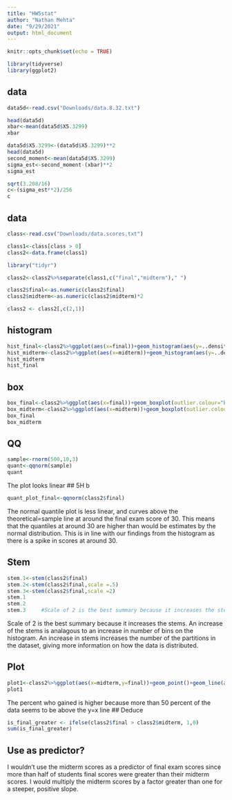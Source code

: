 ```yaml
---
title: "HW5stat"
author: "Nathan Mehta"
date: "9/29/2021"
output: html_document
---
```


```r
knitr::opts_chunk$set(echo = TRUE)
```


```r
library(tidyverse)
library(ggplot2)
```
## data
```r
data5d<-read.csv("Downloads/data.8.32.txt")
```

```r
head(data5d)
xbar<-mean(data5d$X5.3299)
xbar
```
```r
data5d$X5.3299<-(data5d$X5.3299)**2
head(data5d)
second_moment<-mean(data5d$X5.3299)
sigma_est<-second_moment-(xbar)**2
sigma_est

```
```r
sqrt(3.208/16)
c<-(sigma_est**2)/256
c
```





## data
```r
class<-read.csv("Downloads/data.scores.txt")
```


```r
class1<-class[class > 0]
class2<-data.frame(class1)
```
```r
library("tidyr")
```
```r
class2<-class2%>%separate(class1,c("final","midterm")," ")
```
```r
class2$final<-as.numeric(class2$final)
class2$midterm<-as.numeric(class2$midterm)*2
```
```r
class2 <- class2[,c(2,1)]
```


## histogram
```r
hist_final<-class2%>%ggplot(aes(x=final))+geom_histogram(aes(y=..density..))
hist_midterm<-class2%>%ggplot(aes(x=midterm))+geom_histogram(aes(y=..density..))
hist_midterm
hist_final
```
## box
```r
box_final<-class2%>%ggplot(aes(x=final))+geom_boxplot(outlier.colour="black", outlier.shape=16, outlier.size=2)
box_midterm<-class2%>%ggplot(aes(x=midterm))+geom_boxplot(outlier.colour="black", outlier.shape=16, outlier.size=2)
box_final
box_midterm
```
## QQ
```r
sample<-rnorm(500,10,3)
quant<-qqnorm(sample)
quant
```
The plot looks linear
## 5H b
```r
quant_plot_final<-qqnorm(class2$final)
```
The normal quantile plot is less linear, and curves above the theoretical=sample line at around the final exam score of 30. This means that the quantiles at around 30 are higher than would be estimates by the normal distribution. This is in line with our findings from the histogram as there is a spike in scores at around 30. 

## Stem

```r
stem.1<-stem(class2$final)
stem.2<-stem(class2$final,scale =.5)
stem.3<-stem(class2$final,scale =2)
stem.1
stem.2
stem.3     #Scale of 2 is the best summary because it increases the stems. An increase of the stems is analagous to an increase in number of bins on the histogram. An increase in stems increases the number of the partitions in the dataset, giving more information on how the data is distributed.
```

Scale of 2 is the best summary because it increases the stems. An increase of the stems is analagous to an increase in number of bins on the histogram. An increase in stems increases the number of the partitions in the dataset, giving more information on how the data is distributed.

## Plot
```r
plot1<-class2%>%ggplot(aes(x=midterm,y=final))+geom_point()+geom_line(aes(x=midterm,y=midterm))
plot1
```
The percent who gained is higher because more than 50 percent of the data seems to be above the y=x line
## Deduce
```r
is_final_greater <- ifelse(class2$final > class2$midterm, 1,0)
sum(is_final_greater)
```

## Use as predictor?
I wouldn't use the midterm scores as a predictor of final exam scores since more than half of students final scores were greater than their midterm scores. I would multiply the midterm scores by a factor greater than one for a steeper, positive slope.


